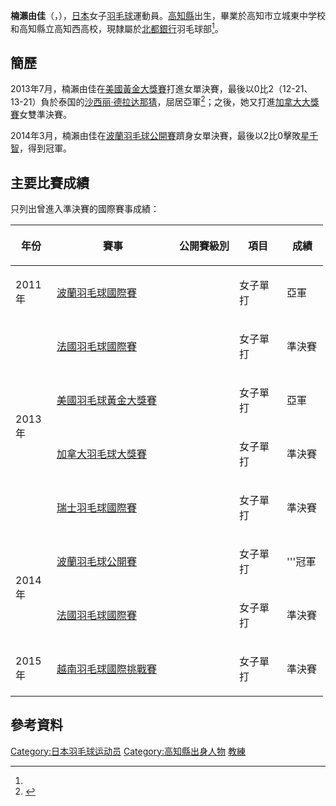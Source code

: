 {{noteTA|G1=Badminton}}
{{Infobox 羽球選手
| playername              = {{lang|ja|<small>くすのせ ゆか</small><br/><big>楠瀬 由佳</big>}}<br/><small>({{lang|en|Kusunose Yuka}})</small>
| image                   = 
| size                    = 
| caption                 = 
| birth_name              = 
| date_of_birth           = {{birth_date_and_age|1987|6|9}}<ref name="北都銀行">[http://hokutobadmintonclub.jp/config/wp-content/themes/hokutobadmintonclub/images/member_more_06.png 北都銀行バドミントン部 選手紹介 No.6  楠瀬　由佳　Yuka Kusunose] {{Wayback|url=http://hokutobadmintonclub.jp/config/wp-content/themes/hokutobadmintonclub/images/member_more_06.png |date=20161010042651 }}{{ja}}</ref>
| place_of_birth          = {{JPN}}[[高知縣|高知縣]]
| height                  = {{height|m=1.61}}<ref name="北都銀行"/>
| weight                  = 
| event                   = 女子單打
| country                 = {{JPN}}
| years_started           = 
| handedness              = 右手<ref name="北都銀行"/>
| coach                   = 
| highest_ranking         = 第58位（女單）
| date_of_highest_ranking = 2014年4月17日<ref name="highest-ranking">[http://bwfcontent.tournamentsoftware.com/ranking/player.aspx?id=12030&player=109264 BWF World Ranking - Ranking of Yuka KUSUNOSE (86373)]{{en}}</ref>
| current_ranking         = 第866位（女單）
| date_of_current_ranking = 2016年10月6日<ref>[http://bwfcontent.tournamentsoftware.com/ranking/category.aspx?id=12030&category=473 BWF World Ranking - BWF世界排名榜 (10/6/2016) - Women's singles] {{Wayback|url=http://bwfcontent.tournamentsoftware.com/ranking/category.aspx?id=12030&category=473 |date=20170305013415 }}{{en}}</ref>
| played                  = 64勝–35負（女單）<br/>0勝–2負（女雙）
| titles                  = 
| bwf_profile             = A8C9EE1C-F8F6-4A4C-9903-711CB793D337
| bwf_id                  = 86373
| updated                 = 2016年10月9日
}}
{{MedalTableTop}}
{{MedalSport | 女子[[羽毛球|羽毛球]]}}
{{MedalCountry | {{JPN}}}}
{{MedalBottom}}
'''楠瀨由佳'''（{{jpn|j=楠瀬 由佳|kn=くすのせ ゆか|rm=Kusunose Yuka}}，{{bd|1987年|6月9日||}}），[[日本|日本]]女子[[羽毛球|羽毛球]]運動員。[[高知縣|高知縣]]出生，畢業於高知市立城東中学校和高知縣立高知西高校，現隸屬於[[北都銀行|北都銀行]]羽毛球部<ref name="北都銀行"/>。

==簡歷==
2013年7月，楠瀨由佳在[[2013年美國羽毛球黃金大獎賽|美國黃金大獎賽]]打進女單決賽，最後以0比2（12-21、13-21）負於泰国的[[沙西丽·德拉达那猜|沙西丽·德拉达那猜]]，屈居亞軍<ref>{{cite news|title=羽球美国赛中国女双包揽冠亚军 混双屈居亚军|url=http://sports.21cn.com/integrate/pb/a/2013/0714/18/22768430.shtml|newspaper=网易体育|date=2013-07-14|deadurl=yes|archiveurl=https://web.archive.org/web/20131214010806/http://sports.21cn.com/integrate/pb/a/2013/0714/18/22768430.shtml|archivedate=2013年12月14日|df=}}</ref>；之後，她又打進[[2013年加拿大羽毛球大獎賽|加拿大大獎賽]]女雙準決賽。

2014年3月，楠瀨由佳在[[2014年波蘭羽毛球公開賽|波蘭羽毛球公開賽]]躋身女單決賽，最後以2比0擊敗[[星千智|星千智]]，得到冠軍。

==主要比賽成績==
只列出曾進入準決賽的國際賽事成績：
{| class=wikitable style="text-align:center; font-size:small;" 
!width="50"|年份
!width="180"|賽事
!width="80"|公開賽級別
!width="60"|項目
!width="50"|成績
|-
!rowspan="1"|2011年
|[[2011年波蘭羽毛球國際賽|波蘭羽毛球國際賽]]
|{{BWFIC}}
|女子單打
|bgcolor="silver"|亞軍
|-
!rowspan="4"|2013年
|[[2013年法國羽毛球國際賽|法國羽毛球國際賽]]
|{{BWFIC}}
|女子單打
|bgcolor="#b8860b"|準決賽
|-
|[[2013年美國羽毛球黃金大獎賽|美國羽毛球黃金大獎賽]]
|{{BWFGPG}}
|女子單打
|bgcolor="silver"|亞軍
|-
|[[2013年加拿大羽毛球大獎賽|加拿大羽毛球大獎賽]]
|{{BWFGP}}
|女子單打
|bgcolor="#b8860b"|準決賽
|-
|[[2013年瑞士羽毛球國際賽|瑞士羽毛球國際賽]]
|{{BWFIC}}
|女子單打
|bgcolor="#b8860b"|準決賽
|-
!rowspan="2"|2014年
|[[2014年波蘭羽毛球公開賽|波蘭羽毛球公開賽]]
|{{BWFIC}}
|女子單打
|bgcolor="gold"|'''冠軍
|-
|[[2014年法國羽毛球國際賽|法國羽毛球國際賽]]
|{{BWFIC}}
|女子單打
|bgcolor="#b8860b"|準決賽
|-
!rowspan="1"|2015年
|[[2015年越南羽毛球國際挑戰賽|越南羽毛球國際挑戰賽]]
|{{BWFIC}}
|女子單打
|bgcolor="#b8860b"|準決賽
|}
{{BWF賽事級別索引}}

==參考資料==
{{Reflist}}

{{DEFAULTSORT:Kusunose, Yuka}}
[[Category:日本羽毛球运动员|Category:日本羽毛球运动员]]
[[Category:高知縣出身人物|Category:高知縣出身人物]]
[[Category:北都銀行羽毛球部選手|教練]]